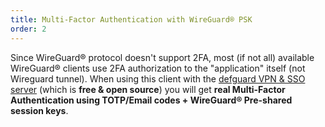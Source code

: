 ```yaml
---
title: Multi-Factor Authentication with WireGuard® PSK
order: 2
---
```


Since WireGuard® protocol doesn't support 2FA, most (if not all) available WireGuard® clients use 2FA authorization to the "application" itself (not Wireguard tunnel).
When using this client with the <a href="https://github.com/defguard/defguard" target="_blank">defguard VPN & SSO server</a> (which is <strong>free & open source</strong>)
you will get <strong>real Multi-Factor Authentication using TOTP/Email codes + WireGuard® Pre-shared session keys</strong>.
